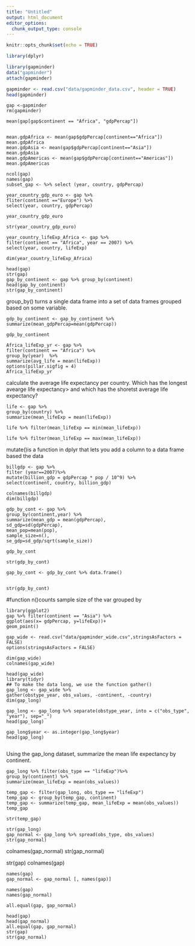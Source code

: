 ```yaml
---
title: "Untitled"
output: html_document
editor_options: 
  chunk_output_type: console
---
```


```r
knitr::opts_chunk$set(echo = TRUE)
```

```r
library(dplyr)

library(gapminder)
data("gapminder")
attach(gapminder)

gapminder <- read.csv("data/gapminder_data.csv", header = TRUE)
head(gapminder)

```

```{}
gap <-gapminder
rm(gapminder)

mean(gap[gap$continent == "Africa", "gdpPercap"])


mean.gdpAfrica <- mean(gap$gdpPercap[continent=="Africa"])
mean.gdpAfrica
mean.gdpAsia <- mean(gap$gdpPercap[continent=="Asia"])
mean.gdpAsia
mean.gdpAmericas <- mean(gap$gdpPercap[continent=="Americas"])
mean.gdpAmericas
```

```{}
ncol(gap)
names(gap)
subset_gap <- %>% select (year, country, gdpPercap)
```

```{}
year_country_gdp_euro <- gap %>%
fliter(continent =="Europe") %>%
select(year, country, gdpPercap)

year_country_gdp_euro

str(year_country_gdp_euro)
```

```{}
year_country_lifeExp_Africa <- gap %>%
filter(continent == "Africa", year == 2007) %>%
select(year, country, lifeExp)

dim(year_country_lifeExp_Africa)
```

```{}
head(gap)
str(gap)
gap_by_continent <- gap %>% group_by(continent)
head(gap_by_continent)
str(gap_by_continent)

```
group_by() turns a single data frame into a set of data frames grouped based on some variable.
```{}
gdp_by_continent <- gap_by_continent %>%
summarize(mean_gdpPercap=mean(gdpPercap))

gdp_by_continent 

```

```{}
Africa_lifeExp_yr <- gap %>%
filter(continent == "Africa") %>%
group_by(year)  %>%
summarize(avg_life = mean(lifeExp))
options(pillar.sigfig = 4)
Africa_lifeExp_yr

```

calculate the average life expectancy per country. Which has the longest avearge life expectancy> and which has the shoretst average life expectancy?

```{}
life <- gap %>%
group_by(country) %>%
summarize(mean_lifeExp = mean(lifeExp))

life %>% filter(mean_lifeExp == min(mean_lifeExp))

life %>% filter(mean_lifeExp == max(mean_lifeExp))

```
mutate()is a function in dplyr that lets you add a column to a data frame based the data
```{}
billgdp <- gap %>%
filter (year==2007)%>%
mutate(billion_gdp = gdpPercap * pop / 10^9) %>%
select(continent, country, billion_gdp)

colnames(billgdp)
dim(billgdp)
```

```{}
gdp_by_cont <- gap %>%
group_by(continent,year) %>%
summarize(mean_gdp = mean(gdpPercap),
sd_gdp=sd(gdpPercap),
mean_pop=mean(pop),
sample_size=n(),
se_gdp=sd_gdp/sqrt(sample_size))

gdp_by_cont

str(gdp_by_cont)

gap_by_cont <- gdp_by_cont %>% data.frame()


str(gdp_by_cont)

```
#function n()counts sample size of the var grouped by

```{}
library(ggplot2)
gap %>% filter(continent == "Asia") %>%
ggplot(aes(x= gdpPercap, y=lifeExp))+
geom_point()
```

```{}
gap_wide <- read.csv("data/gapminder_wide.csv",stringsAsFactors = FALSE)
options(stringsAsFactors = FALSE)

dim(gap_wide)
colnames(gap_wide)
```

```{}
head(gap_wide)
library(tidyr)
## To make the data long, we use the function gather()
gap_long <- gap_wide %>%
gather(obstype_year, obs_values, -continent, -country)
dim(gap_long)
```

```{}
gap_long <- gap_long %>% separate(obstype_year, into = c("obs_type", "year"), sep="_")
head(gap_long)

gap_long$year <- as.integer(gap_long$year)
head(gap_long)


```
Using the gap_long dataset, summarize the mean life expectancy by continent.

```{}
gap_long %>% filter(obs_type == "lifeExp")%>%
group_by(continent) %>%
summarize(mean_lifeExp = mean(obs_values))

temp_gap <- filter(gap_long, obs_type == "lifeExp")
temp_gap <- group_by(temp_gap, continent)
temp_gap <- summarize(temp_gap, mean_lifeExp = mean(obs_values))
temp_gap 

str(temp_gap)

```

```{}
str(gap_long)
gap_normal <- gap_long %>% spread(obs_type, obs_values)
str(gap_normal)
```

colnames(gap_normal)
str(gap_normal)

str(gap)
colnames(gap)

```{}
names(gap)
gap_normal <- gap_normal [, names(gap)]

names(gap)
names(gap_normal)

all.equal(gap, gap_normal)

head(gap)
head(gap_normal)
all.equal(gap, gap_normal)
str(gap)
str(gap_normal)
```
